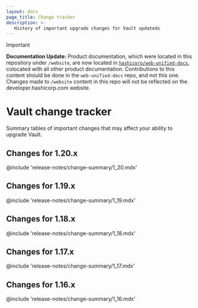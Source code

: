 ```yaml
---
layout: docs
page_title: Change tracker
description: >-
   History of important upgrade changes for Vault updateds
---
```


> [!IMPORTANT]  
> **Documentation Update:** Product documentation, which were located in this repository under `/website`, are now located in [`hashicorp/web-unified-docs`](https://github.com/hashicorp/web-unified-docs), colocated with all other product documentation. Contributions to this content should be done in the `web-unified-docs` repo, and not this one. Changes made to `/website` content in this repo will not be reflected on the developer.hashicorp.com website.

# Vault change tracker

Summary tables of important changes that may affect your ability to upgrade
Vault.

## Changes for 1.20.x

@include 'release-notes/change-summary/1_20.mdx'

## Changes for 1.19.x

@include 'release-notes/change-summary/1_19.mdx'

## Changes for 1.18.x

@include 'release-notes/change-summary/1_18.mdx'

## Changes for 1.17.x

@include 'release-notes/change-summary/1_17.mdx'

## Changes for 1.16.x

@include 'release-notes/change-summary/1_16.mdx'
